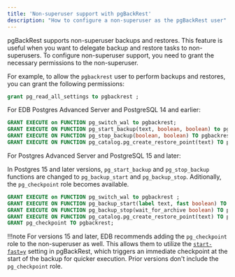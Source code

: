 ```yaml
---
title: 'Non-superuser support with pgBackRest'
description: "How to configure a non-superuser as the pgBackRest user"
---
```


pgBackRest supports non-superuser backups and restores. This feature is useful when you want to delegate backup and restore tasks to non-superusers. To configure non-superuser support, you need to grant the necessary permissions to the non-superuser.

For example, to allow the `pgbackrest` user to perform backups and restores, you can grant the following permissions:

```sql
grant pg_read_all_settings to pgbackrest ;
```

For EDB Postgres Advanced Server and PostgreSQL 14 and earlier:

```sql
GRANT EXECUTE on FUNCTION pg_switch_wal to pgbackrest;
GRANT EXECUTE ON FUNCTION pg_start_backup(text, boolean, boolean) to pgbackrest;
GRANT EXECUTE ON FUNCTION pg_stop_backup(boolean, boolean) TO pgbackrest;
GRANT EXECUTE ON FUNCTION pg_catalog.pg_create_restore_point(text) TO pgbackrest;
```

For Postgres Advanced Server and PostgreSQL 15 and later:

In Postgres 15 and later versions, `pg_start_backup` and `pg_stop_backup` functions are changed to `pg_backup_start` and `pg_backup_stop`. Aditionally, the `pg_checkpoint` role becomes available.

```sql
GRANT EXECUTE on FUNCTION pg_switch_wal to pgbackrest ;
GRANT EXECUTE ON FUNCTION pg_backup_start(label text, fast boolean) TO pgbackrest;
GRANT EXECUTE ON FUNCTION pg_backup_stop(wait_for_archive boolean) TO pgbackrest;
GRANT EXECUTE ON FUNCTION pg_catalog.pg_create_restore_point(text) TO pgbackrest;
GRANT pg_checkpoint TO pgbackrest;
```

!!!note 
   For versions 15 and later, EDB recommends adding the `pg_checkpoint` role to the non-superuser as well. This allows them to utilize the [`start-fast=y`](/supported-open-source/pgbackrest/04-recommended_settings/#backup-fast-start) setting in pgBackRest, which triggers an immediate checkpoint at the start of the backup for quicker execution. Prior versions don't include the `pg_checkpoint` role.
